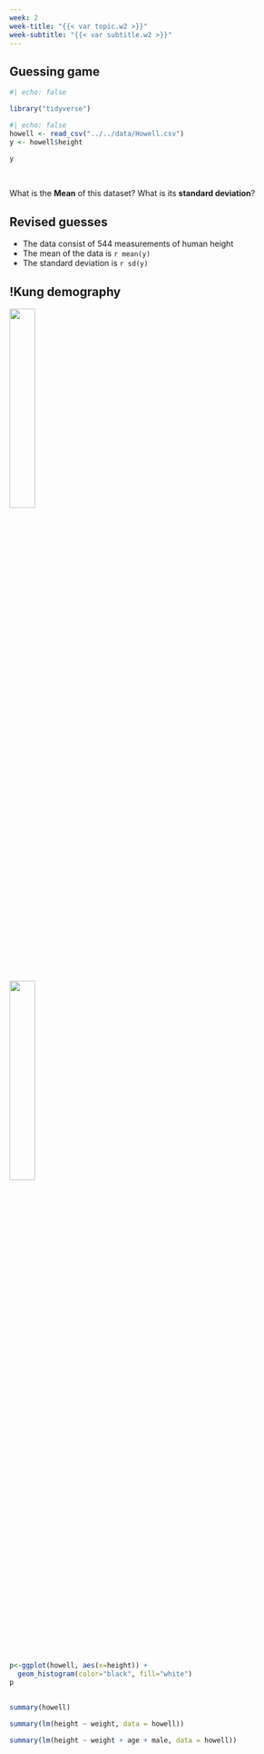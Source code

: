 ```yaml
---
week: 2
week-title: "{{< var topic.w2 >}}"
week-subtitle: "{{< var subtitle.w2 >}}"
---
```


## Guessing game

```r
#| echo: false

library("tidyverse")
```

```r
#| echo: false
howell <- read_csv("../../data/Howell.csv")
y <- howell$height
```

```r
y
```

<br>

What is the **Mean** of this dataset? What is its **standard deviation**?

## Revised guesses

:::{.incremental}

- The data consist of 544 measurements of human height
- The mean of the data is `r mean(y)`
- The standard deviation is `r sd(y)`

:::



## !Kung demography

::: {layout-ncol=2}

![](./images/kung1.jpg){height=30%}

![](./images/kung2.jpg){height=30%}

:::

## 

```r
p<-ggplot(howell, aes(x=height)) + 
  geom_histogram(color="black", fill="white")
p
```


## 

```r
summary(howell)
```

```r
summary(lm(height ~ weight, data = howell))
```

```r
summary(lm(height ~ weight + age + male, data = howell))
```


